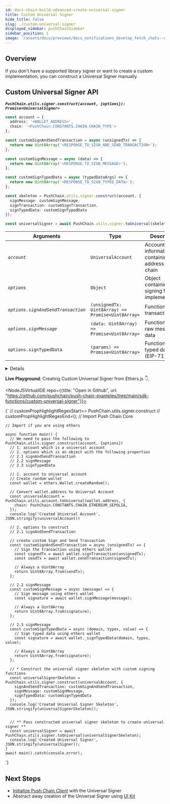 ```yaml
---
id: docs-chain-build-advanced-create-universal-signer
title: Custom Universal Signer
hide_title: false
slug: ./custom-universal-signer
displayed_sidebar: pushChainSidebar
sidebar_position: 1
image: '/assets/docs/previews/docs_notifications_develop_fetch_chats--create_channel.png'
---
```


## Overview

If you don't have a supported library signer or want to create a custom implementation, you can construct a Universal Signer manually.

<head>
  <title>{`Custom Universal Signer | Build | Advanced | Push Chain | Push Documentation`}</title>
</head>


## Custom Universal Signer API

**_`PushChain.utils.signer.construct(account, {options}): Promise<UniversalSigner>`_**

```typescript
const account = {
  address: '<WALLET_ADDRESS>',
  chain: '<PushChain.CONSTANTS.CHAIN.CHAIN_TYPE'>
};

const customSignAndSendTransaction = async (unsignedTx) => {
  return new Uint8Array('<RESPONSE_TO_SIGN_AND_SEND_TRANSACTION>');
};

const customSignMessage = async (data) => {
  return new Uint8Array('<RESPONSE_TO_SIGN_MESSAGE>');
};

const customSignTypedData = async (typedDataArgs) => {
  return new Uint8Array('<RESPONSE_TO_SIGN_TYPED_DATA>');
};

const skeleton = PushChain.utils.signer.construct(account, {
  signMessage: customSignMessage,
  signTransaction: customSignTransaction,
  signTypedData: customSignTypedData
});

const universalSigner = await PushChain.utils.signer.toUniversal(skeleton);
```

<PushAPIReference>

| **Arguments**                      | **Type**                                          | **Description**                                        |
| ---------------------------------- | ------------------------------------------------- | ------------------------------------------------------ |
| _`account`_                        | `UniversalAccount`                                | Account information containing address and chain       |
| _`options`_                        | `Object`                                          | Object containing the signing function implementations |
| _`options.signAndSendTransaction`_ | `(unsignedTx: Uint8Array) => Promise<Uint8Array>` | Function to sign transaction data                      |
| _`options.signMessage`_            | `(data: Uint8Array) => Promise<Uint8Array>`       | Function to sign raw message data                      |
| `options.signTypedData`            | `(params) => Promise<Uint8Array>`                 | Function to sign typed data (EIP-712)                  |

</PushAPIReference>

<Details summary="Returns `UniversalSignerSkeleton` <object>" className="alert alert--fn-args">

```typescript
// UniversalSignerSkeleton object
{
  signerId: 'CustomGeneratedSigner',
  account: {
    chain: 'eip155:42101',
    address: '0x98cA97d2FB78B3C0597E2F78cd11868cACF423C5'
  },
  signMessage: [AsyncFunction: customSignMessage],
  signAndSendTransaction: [AsyncFunction: customSignAndSendTransaction],
  signTypedData: [AsyncFunction: customSignTypedData]
}
```

</Details>

**Live Playground**: Creating Custom Universal Signer from Ethers.js 👇.

<NodeJSVirtualIDE repo={{title: "Open in Github", url: "https://github.com/pushchain/push-chain-examples/tree/main/sdk-functions/custom-universal-signer"}}>

{`
// customPropHighlightRegexStart== PushChain\.utils\.signer\.construct
// customPropHighlightRegexEnd=\\);
// Import Push Chain Core

    // Import if you are using ethers

    async function main() {
      // We need to pass the following to PushChain.utils.signer.construct(account, {options})
      // 1. account which is a universal account
      // 2. options which is an object with the following properties
      // 2.1 signAndSendTransaction
      // 2.2 signMessage
      // 2.3 signTypedData

      // 1. account to universal account
      // Create random wallet
      const wallet = ethers.Wallet.createRandom();

      // Convert wallet.address to Universal Account
      const universalAccount = PushChain.utils.account.toUniversal(wallet.address, {
        chain: PushChain.CONSTANTS.CHAIN.ETHEREUM_SEPOLIA,
      });
      console.log('Created Universal Account', JSON.stringify(universalAccount))

      // 2. options to construct
      // 2.1 signAndSendTransaction

      // create custom Sign and Send Transaction
      const customSignAndSendTransaction = async (unsignedTx) => {
        // Sign the transaction using ethers wallet
        const signedTx = await wallet.signTransaction(unsignedTx);
        const sendTx = await wallet.sendTransaction(signedTx);

        // Always a Uint8Array
        return Uint8Array.from(sendTx);
      };

      // 2.2 signMessage
      const customSignMessage = async (message) => {
        // Sign message using ethers wallet
        const signature = await wallet.signMessage(message);

        // Always a Uint8Array
        return Uint8Array.from(signature);
      };

      // 2.3 signMessage
      const customSignTypedData = async (domain, types, value) => {
        // Sign typed data using ethers wallet
        const signature = await wallet._signTypedData(domain, types, value);

        // Always a Uint8Array
        return Uint8Array.from(signature);
      };

      // * Construct the universal signer skeleton with custom signing functions
      const universalSignerSkeleton = PushChain.utils.signer.construct(universalAccount, {
        signAndSendTransaction: customSignAndSendTransaction,
        signMessage: customSignMessage,
        signTypedData: customSignTypedData
      });
      console.log('Created Universal Signer Skeleton', JSON.stringify(universalSignerSkeleton));


      // ** Pass constructed universal signer skeleton to create universal signer **
      const universalSigner = await PushChain.utils.signer.toUniversal(universalSignerSkeleton);
      console.log('Created Universal Signer', JSON.stringify(universalSigner));
    }
    await main().catch(console.error);


`}

</NodeJSVirtualIDE>

## Next Steps

- [Initialize Push Chain Client](/docs/chain/build/initialize-push-chain-client) with the Universal Signer
- Abstract away creation of the Universal Signer using [UI Kit](/docs/chain/ui-kit)
